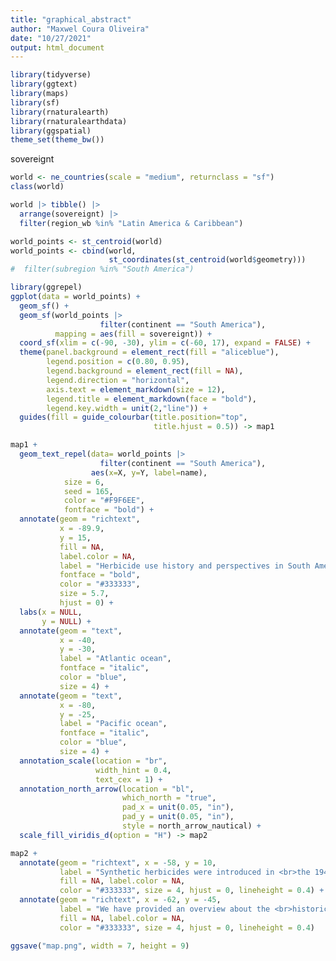 ```yaml
---
title: "graphical_abstract"
author: "Maxwel Coura Oliveira"
date: "10/27/2021"
output: html_document
---
```


```r
library(tidyverse)
library(ggtext)
library(maps)
library(sf)
library(rnaturalearth)
library(rnaturalearthdata)
library(ggspatial)
theme_set(theme_bw())
```
sovereignt
```r
world <- ne_countries(scale = "medium", returnclass = "sf")
class(world)
```

```r
world |> tibble() |> 
  arrange(sovereignt) |> 
  filter(region_wb %in% "Latin America & Caribbean")
```


```r
world_points <- st_centroid(world)
world_points <- cbind(world, 
                      st_coordinates(st_centroid(world$geometry)))
#  filter(subregion %in% "South America")
```



```r
library(ggrepel)
ggplot(data = world_points) +
  geom_sf() +
  geom_sf(world_points |> 
                    filter(continent == "South America"),
          mapping = aes(fill = sovereignt)) +
  coord_sf(xlim = c(-90, -30), ylim = c(-60, 17), expand = FALSE) +
  theme(panel.background = element_rect(fill = "aliceblue"),
        legend.position = c(0.80, 0.95),
        legend.background = element_rect(fill = NA),
        legend.direction = "horizontal",
        axis.text = element_markdown(size = 12),
        legend.title = element_markdown(face = "bold"),
        legend.key.width = unit(2,"line")) +
  guides(fill = guide_colourbar(title.position="top",
                                title.hjust = 0.5)) -> map1
```


```r
map1 +
  geom_text_repel(data= world_points |> 
                    filter(continent == "South America"),
                  aes(x=X, y=Y, label=name),
            size = 6, 
            seed = 165,
            color = "#F9F6EE", 
            fontface = "bold") +
  annotate(geom = "richtext", 
           x = -89.9, 
           y = 15, 
           fill = NA, 
           label.color = NA,
           label = "Herbicide use history and perspectives in South America", 
           fontface = "bold", 
           color = "#333333", 
           size = 5.7, 
           hjust = 0) +
  labs(x = NULL, 
       y = NULL) +
  annotate(geom = "text", 
           x = -40, 
           y = -30, 
           label = "Atlantic ocean", 
           fontface = "italic", 
           color = "blue", 
           size = 4) +
  annotate(geom = "text", 
           x = -80, 
           y = -25, 
           label = "Pacific ocean", 
           fontface = "italic", 
           color = "blue", 
           size = 4) +
  annotation_scale(location = "br", 
                   width_hint = 0.4, 
                   text_cex = 1) + 
  annotation_north_arrow(location = "bl", 
                         which_north = "true",
                         pad_x = unit(0.05, "in"),
                         pad_y = unit(0.05, "in"), 
                         style = north_arrow_nautical) +
  scale_fill_viridis_d(option = "H") -> map2
```


```r
map2 +
  annotate(geom = "richtext", x = -58, y = 10, 
           label = "Synthetic herbicides were introduced in <br>the 1940s. Since then, herbicides have <br>become a major tool for vegetation <br>management worldwide.", 
           fill = NA, label.color = NA,
           color = "#333333", size = 4, hjust = 0, lineheight = 0.4) +
  annotate(geom = "richtext", x = -62, y = -45, 
           label = "We have provided an overview about the <br>historical use and the future perspectives of <br>herbicides in **South America**. We focused on <br>herbicide use in row crops of Brazil, <br>Argentina, Uruguay, Paraguay, and Chile.", 
           fill = NA, label.color = NA,
           color = "#333333", size = 4, hjust = 0, lineheight = 0.4) 

ggsave("map.png", width = 7, height = 9)
```